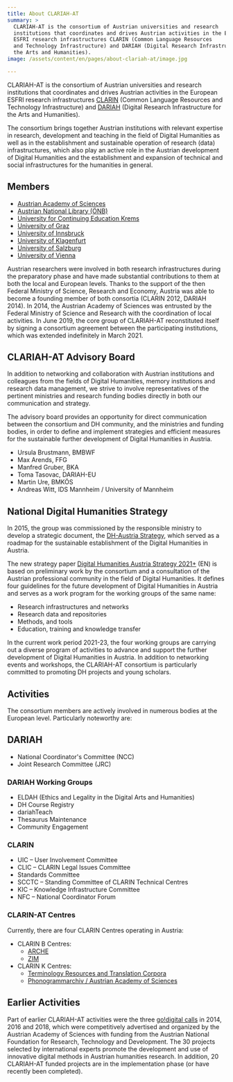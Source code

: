 ```yaml
---
title: About CLARIAH-AT
summary: >
  CLARIAH-AT is the consortium of Austrian universities and research
  institutions that coordinates and drives Austrian activities in the European
  ESFRI research infrastructures CLARIN (Common Language Resources
  and Technology Infrastructure) and DARIAH (Digital Research Infrastructure for
  the Arts and Humanities).
image: /assets/content/en/pages/about-clariah-at/image.jpg

---
```


CLARIAH-AT is the consortium of Austrian universities and research institutions that coordinates and drives Austrian activities in the European ESFRI research infrastructures [CLARIN](https://www.clarin.eu/) (Common Language Resources and Technology Infrastructure) and [DARIAH](https://www.dariah.eu/) (Digital Research Infrastructure for the Arts and Humanities).

The consortium brings together Austrian institutions with relevant expertise in research, development and teaching in the field of Digital Humanities as well as in the establishment and sustainable operation of research (data) infrastructures, which also play an active role in the Austrian development of Digital Humanities and the establishment and expansion of technical and social infrastructures for the humanities in general.

## Members

* [Austrian Academy of Sciences](/en/consortium/austrian-academy-of-sciences/)
* [Austrian National Library (ÖNB)](/en/consortium/austrian-national-library/)
* [University for Continuing Education Krems](/en/consortium/university-for-continuing-education-krems/)
* [University of Graz](/en/consortium/university-of-graz/)
* [University of Innsbruck](/en/consortium/university-of-innsbruck/)
* [University of Klagenfurt](/en/consortium/university-of-klagenfurt/)
* [University of Salzburg](/en/consortium/university-of-salzburg/)
* [University of Vienna](/en/consortium/university-of-vienna/)

Austrian researchers were involved in both research infrastructures during the preparatory phase and have made substantial contributions to them at both the local and European levels. Thanks to the support of the then Federal Ministry of Science, Research and Economy, Austria was able to become a founding member of both consortia (CLARIN 2012, DARIAH 2014). In 2014, the Austrian Academy of Sciences was entrusted by the Federal Ministry of Science and Research with the coordination of local activities. In June 2019, the core group of CLARIAH-AT reconstituted itself by signing a consortium agreement between the participating institutions, which was extended indefinitely in March 2021.

## CLARIAH-AT Advisory Board

In addition to networking and collaboration with Austrian institutions and colleagues from the fields of Digital Humanities, memory institutions and research data management, we strive to involve representatives of the pertinent ministries and research funding bodies directly in both our communication and strategy.

The advisory board provides an opportunity for direct communication between the consortium and DH community, and the ministries and funding bodies, in order to define and implement strategies and efficient measures for the sustainable further development of Digital Humanities in Austria.

* Ursula Brustmann, BMBWF
* Max Arends, FFG
* Manfred Gruber, BKA
* Toma Tasovac, DARIAH-EU
* Martin Ure, BMKÖS
* Andreas Witt, IDS Mannheim / University of Mannheim

## National Digital Humanities Strategy

In 2015, the group was commissioned by the responsible ministry to develop a strategic document, the [DH-Austria Strategy](https://doi.org/10.1553/DH-AUSTRIA-STRATEGIE-2015), which served as a roadmap for the sustainable establishment of the Digital Humanities in Austria.

The new strategy paper [Digital Humanities Austria Strategy 2021+](http://gams.uni-graz.at/o:clariah.dha-strategie-2021-en) (EN) is based on preliminary work by the consortium and a consultation of the Austrian professional community in the field of Digital Humanities. It defines four guidelines for the future development of Digital Humanities in Austria and serves as a work program for the working groups of the same name:

* Research infrastructures and networks
* Research data and repositories
* Methods, and tools
* Education, training and knowledge transfer

In the current work period 2021-23, the four working groups are carrying out a diverse program of activities to advance and support the further development of Digital Humanities in Austria. In addition to networking events and workshops, the CLARIAH-AT consortium is particularly committed to promoting DH projects and young scholars.

## Activities

The consortium members are actively involved in numerous bodies at the European level. Particularly noteworthy are:

## DARIAH

* National Coordinator's Committee (NCC)
* Joint Research Committee (JRC)

### DARIAH Working Groups

* ELDAH (Ethics and Legality in the Digital Arts and Humanities)
* DH Course Registry
* dariahTeach
* Thesaurus Maintenance
* Community Engagement

### CLARIN

* UIC – User Involvement Committee
* CLIC – CLARIN Legal Issues Committee
* Standards Committee
* SCCTC – Standing Committee of CLARIN Technical Centres
* KIC – Knowledge Infrastructure Committee
* NFC – National Coordinator Forum

### CLARIN-AT Centres

Currently, there are four CLARIN Centres operating in Austria:

* CLARIN B Centres:
  * [ARCHE](https://www.clarin.eu/blog/tour-de-clarin-clarin-b-centre-vienna-austrian-centre-digital-humanities-and-cultural-heritage)
  * [ZIM](https://www.clarin.eu/news/zim-centre-information-modelling-receives-b-centre-certification)
* CLARIN K Centres:
  * [Terminology Resources and Translation Corpora](https://trtc.univie.ac.at/)
  * [Phonogrammarchiv / Austrian Academy of Sciences](https://www.clarin.eu/blog/tour-de-clarin-phonogrammarchiv-austrian-academy-sciences-clarin-knowledge-centre)

## Earlier Activities

Part of earlier CLARIAH-AT activities were the three [go!digital calls](https://www.oeaw.ac.at/foerderungen/godigital) in 2014, 2016 and 2018, which were competitively advertised and organized by the Austrian Academy of Sciences with funding from the Austrian National Foundation for Research, Technology and Development. The 30 projects selected by international experts promote the development and use of innovative digital methods in Austrian humanities research. In addition, 20 CLARIAH-AT funded projects are in the implementation phase (or have recently been completed).

